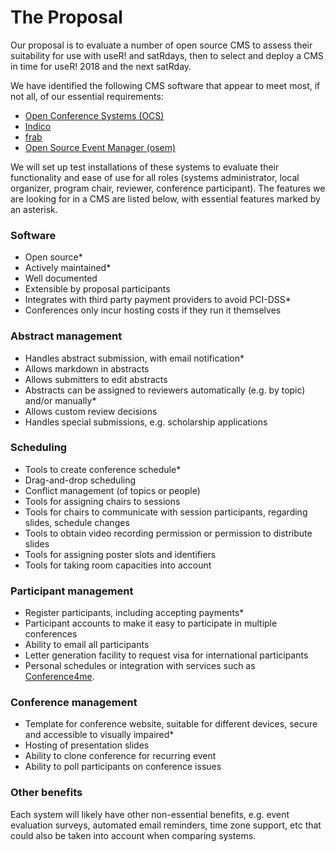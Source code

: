 # The Proposal

Our proposal is to evaluate a number of open source CMS to assess their 
suitability for use with useR! and satRdays, then to select and deploy a CMS in 
time for useR! 2018 and the next satRday.

We have identified the following CMS software that appear to meet most, 
if not all, of our essential requirements:

 - [Open Conference Systems (OCS)](https://pkp.sfu.ca/ocs/)
 - [Indico](http://indico-software.org/)
 - [frab](https://frab.github.io/frab/)
 - [Open Source Event Manager (osem)](https://github.com/openSUSE/osem)
 
We will set up test installations of these systems to evaluate their 
functionality and ease of use for all roles (systems administrator, 
local organizer, program chair, reviewer, conference participant). The features
we are looking for in a CMS are listed below, with essential features 
marked by an asterisk.

### Software

 - Open source*
 - Actively maintained*
 - Well documented
 - Extensible by proposal participants
 - Integrates with third party payment providers to avoid PCI-DSS*
 - Conferences only incur hosting costs if they run it themselves

### Abstract management

 - Handles abstract submission, with email notification*
 - Allows markdown in abstracts
 - Allows submitters to edit abstracts
 - Abstracts can be assigned to reviewers automatically (e.g. by topic) and/or
 manually*
 - Allows custom review decisions
 - Handles special submissions, e.g. scholarship applications

### Scheduling

 - Tools to create conference schedule*
 - Drag-and-drop scheduling
 - Conflict management (of topics or people)
 - Tools for assigning chairs to sessions
 - Tools for chairs to communicate with session participants,
 regarding slides, schedule changes
 - Tools to obtain video recording permission or permission to
 distribute slides
 - Tools for assigning poster slots and identifiers
 - Tools for taking room capacities into account

### Participant management

 - Register participants, including accepting payments*
 - Participant accounts to make it easy to participate in multiple conferences
 - Ability to email all participants
 - Letter generation facility to request visa for international participants
 - Personal schedules or integration with services such as
 [Conference4me](http://conference4me.psnc.pl/).

### Conference management

 - Template for conference website, suitable for different devices, secure and
 accessible to visually impaired*
 - Hosting of presentation slides
 - Ability to clone conference for recurring event
 - Ability to poll participants on conference issues

### Other benefits

Each system will likely have other non-essential benefits, e.g. event evaluation
surveys, automated email reminders, time zone support, etc that could also be
taken into account when comparing systems.